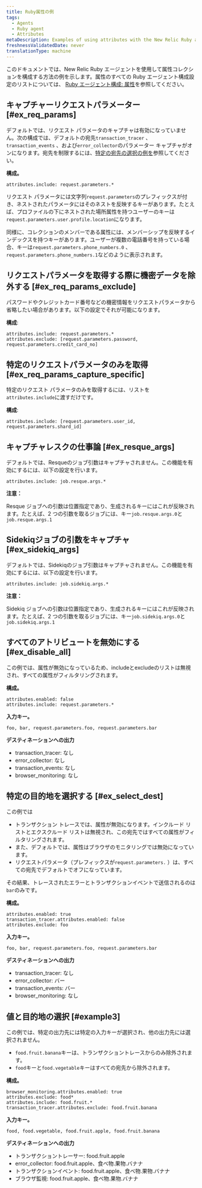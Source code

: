 ```yaml
---
title: Ruby属性の例
tags:
  - Agents
  - Ruby agent
  - Attributes
metaDescription: Examples of using attributes with the New Relic Ruby agent.
freshnessValidatedDate: never
translationType: machine
---
```


このドキュメントでは、New Relic Ruby エージェントを使用して属性コレクションを構成する方法の例を示します。属性のすべての Ruby エージェント構成設定のリストについては、 [Ruby エージェント構成: 属性](/docs/apm/agents/ruby-agent/configuration/ruby-agent-configuration/#attributes)を参照してください。

## キャプチャーリクエストパラメーター [#ex_req_params]

デフォルトでは、リクエスト パラメータのキャプチャは有効になっていません。次の構成では、デフォルトの宛先`transaction_tracer` 、 `transaction_events` 、および`error_collector`のパラメーター キャプチャがオンになります。宛先を制限するには、[特定の宛先の選択の例を](#ex_select_dest)参照してください。

**構成。**

```
attributes.include: request.parameters.*
```

リクエスト パラメータには文字列`request.parameters`のプレフィックスが付き、ネストされたパラメータにはそのネストを反映するキーがあります。たとえば、プロファイルの下にネストされた場所属性を持つユーザーのキーは`request.parameters.user.profile.location`になります。

同様に、コレクションのメンバーである属性には、メンバーシップを反映するインデックスを持つキーがあります。ユーザーが複数の電話番号を持っている場合、キーは`request.parameters.phone_numbers.0` 、 `request.parameters.phone_numbers.1`などのように表示されます。

## リクエストパラメータを取得する際に機密データを除外する [#ex_req_params_exclude]

パスワードやクレジットカード番号などの機密情報をリクエストパラメータから省略したい場合があります。以下の設定でそれが可能になります。

**構成**:

```
attributes.include: request.parameters.*
attributes.exclude: [request.parameters.password, request.parameters.credit_card_no]
```

## 特定のリクエストパラメータのみを取得 [#ex_req_params_capture_specific]

特定のリクエスト パラメータのみを取得するには、リストを`attributes.include`に渡すだけです。

**構成**:

```
attributes.include: [request.parameters.user_id, request.parameters.shard_id]
```

## キャプチャレスクの仕事論 [#ex_resque_args]

デフォルトでは、Resqueのジョブ引数はキャプチャされません。この機能を有効にするには、以下の設定を行います。

```
attributes.include: job.resque.args.*
```

**注意：**

Resque ジョブへの引数は位置指定であり、生成されるキーにはこれが反映されます。たとえば、2 つの引数を取るジョブには、キー`job.resque.args.0`と `job.resque.args.1`

## Sidekiqジョブの引数をキャプチャ [#ex_sidekiq_args]

デフォルトでは、Sidekiqのジョブ引数はキャプチャされません。この機能を有効にするには、以下の設定を行います。

```
attributes.include: job.sidekiq.args.*
```

**注意：**

Sidekiq ジョブへの引数は位置指定であり、生成されるキーにはこれが反映されます。たとえば、2 つの引数を取るジョブには、キー`job.sidekiq.args.0`と `job.sidekiq.args.1`

## すべてのアトリビュートを無効にする [#ex_disable_all]

この例では、属性が無効になっているため、includeとexcludeのリストは無視され、すべての属性がフィルタリングされます。

**構成。**

```
attributes.enabled: false
attributes.include: request.parameters.*
```

**入力キー。**

```
foo, bar, request.parameters.foo, request.parameters.bar
```

**デスティネーションへの出力**

* transaction_tracer: なし
* error_collector: なし
* transaction_events: なし
* browser_monitoring: なし

## 特定の目的地を選択する [#ex_select_dest]

この例では

* トランザクション トレースでは、属性が無効になります。インクルード リストとエクスクルード リストは無視され、この宛先ではすべての属性がフィルタリングされます。
* また、デフォルトでは、属性はブラウザのモニタリングでは無効になっています。
* リクエストパラメータ（プレフィックスが`request.parameters.` ）は、すべての宛先でデフォルトでオフになっています。

その結果、トレースされたエラーとトランザクションイベントで送信されるのは`bar`のみです。

**構成。**

```
attributes.enabled: true
transaction_tracer.attributes.enabled: false
attributes.exclude: foo
```

**入力キー。**

```
foo, bar, request.parameters.foo, request.parameters.bar
```

**デスティネーションへの出力**

* transaction_tracer: なし
* error_collector: バー
* transaction_events: バー
* browser_monitoring: なし

## 値と目的地の選択 [#example3]

この例では、特定の出力先には特定の入力キーが選択され、他の出力先には選択されません。

* `food.fruit.banana`キーは、トランザクショントレースからのみ除外されます。
* `food`キーと`food.vegetable`キーはすべての宛先から除外されます。

**構成。**

```
browser_monitoring.attributes.enabled: true
attributes.exclude: food*
attributes.include: food.fruit.*
transaction_tracer.attributes.exclude: food.fruit.banana
```

**入力キー。**

```
food, food.vegetable, food.fruit.apple, food.fruit.banana
```

**デスティネーションへの出力**

* トランザクショントレーサー: food.fruit.apple
* error_collector: food.fruit.apple、食べ物.果物.バナナ
* トランザクションイベント: food.fruit.apple、食べ物.果物.バナナ
* ブラウザ監視: food.fruit.apple、食べ物.果物.バナナ